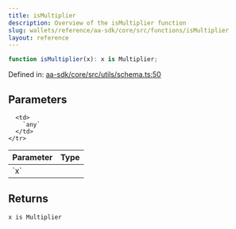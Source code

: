 ```yaml
---
title: isMultiplier
description: Overview of the isMultiplier function
slug: wallets/reference/aa-sdk/core/src/functions/isMultiplier
layout: reference
---
```


```ts
function isMultiplier(x): x is Multiplier;
```

Defined in: [aa-sdk/core/src/utils/schema.ts:50](https://github.com/alchemyplatform/aa-sdk/blob/4987bdd63823427c48ec21401b71fa3cfc2d0675/aa-sdk/core/src/utils/schema.ts#L50)

## Parameters

<table>
  <thead>
    <tr>
      <th align="left">Parameter</th>
      <th align="left">Type</th>
    </tr>
  </thead>

  <tbody>
    <tr>
      <td>
        `x`
      </td>

      <td>
        `any`
      </td>
    </tr>

  </tbody>
</table>

## Returns

`x is Multiplier`
